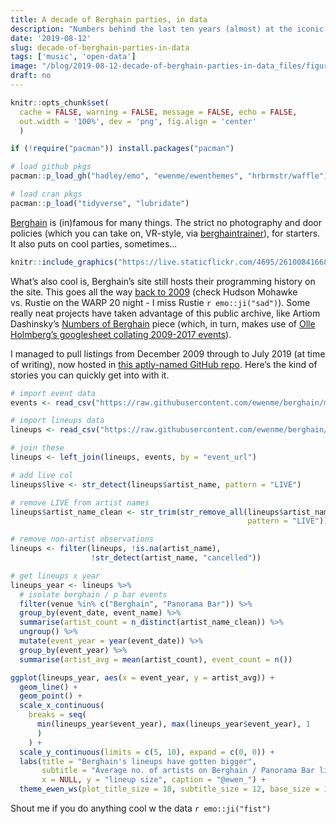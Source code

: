 ```yaml
---
title: A decade of Berghain parties, in data
description: "Numbers behind the last ten years (almost) at the iconic Berlin club."
date: '2019-08-12'
slug: decade-of-berghain-parties-in-data
tags: ['music', 'open-data']
image: "/blog/2019-08-12-decade-of-berghain-parties-in-data_files/figure-html/year-avg-lineup-size-1.png"
draft: no
---
```


```r
knitr::opts_chunk$set(
  cache = FALSE, warning = FALSE, message = FALSE, echo = FALSE, 
  out.width = '100%', dev = 'png', fig.align = 'center'
  )

if (!require("pacman")) install.packages("pacman")

# load github pkgs
pacman::p_load_gh("hadley/emo", "ewenme/ewenthemes", "hrbrmstr/waffle")

# load cran pkgs
pacman::p_load("tidyverse", "lubridate")

```

[Berghain](http://berghain.de/) is (in)famous for many things. The strict no photography and door policies (which you can take on, VR-style, via [berghaintrainer](https://berghaintrainer.com/)), for starters. It also puts on cool parties, sometimes... 

```r
knitr::include_graphics("https://live.staticflickr.com/4695/26100841668_e67a9effab_z.jpg")
```

What's also cool is, Berghain's site still hosts their programming history on the site. This goes all the way [back to 2009](http://berghain.de/events/2009-12) (check Hudson Mohawke vs. Rustie on the WARP 20 night - I miss Rustie `r emo::ji("sad")`). Some really neat projects have taken advantage of this public archive, like Artiom Dashinsky's [Numbers of Berghain](http://dashinsky.com/berghain-statistics/) piece (which, in turn, makes use of [Olle Holmberg's googlesheet collating 2009-2017 events](https://docs.google.com/spreadsheets/d/1r_OJHzKBwDFIK0YoLSX65g-jp_5djxx-9d4x1-LKUsw/edit#gid=1355724553)).

I managed to pull listings from December 2009 through to July 2019 (at time of writing), now hosted in [this aptly-named GitHub repo](https://github.com/ewenme/berghain). Here's the kind of stories you can quickly get into with it.

```r

# import event data
events <- read_csv("https://raw.githubusercontent.com/ewenme/berghain/master/data/berghain-events.csv")

# import lineups data
lineups <- read_csv("https://raw.githubusercontent.com/ewenme/berghain/master/data/berghain-lineups.csv")

# join these
lineups <- left_join(lineups, events, by = "event_url")

# add live col
lineups$live <- str_detect(lineups$artist_name, pattern = "LIVE")

# remove LIVE from artist names
lineups$artist_name_clean <- str_trim(str_remove_all(lineups$artist_name, 
                                                     pattern = "LIVE"))

# remove non-artist observations
lineups <- filter(lineups, !is.na(artist_name), 
                  !str_detect(artist_name, "cancelled"))

# get lineups x year
lineups_year <- lineups %>% 
  # isolate berghain / p bar events
  filter(venue %in% c("Berghain", "Panorama Bar")) %>% 
  group_by(event_date, event_name) %>% 
  summarise(artist_count = n_distinct(artist_name_clean)) %>% 
  ungroup() %>% 
  mutate(event_year = year(event_date)) %>% 
  group_by(event_year) %>% 
  summarise(artist_avg = mean(artist_count), event_count = n())

ggplot(lineups_year, aes(x = event_year, y = artist_avg)) +
  geom_line() +
  geom_point() +
  scale_x_continuous(
    breaks = seq(
      min(lineups_year$event_year), max(lineups_year$event_year), 1
      )
    ) +
  scale_y_continuous(limits = c(5, 10), expand = c(0, 0)) +
  labs(title = "Berghain's lineups have gotten bigger",
       subtitle = "Average no. of artists on Berghain / Panorama Bar lineups, by year.",
       x = NULL, y = "lineup size", caption = "@ewen_") +
  theme_ewen_ws(plot_title_size = 18, subtitle_size = 12, base_size = 12)
```

Shout me if you do anything cool w the data `r emo::ji("fist")`

[^fullcode]: To keep the post concise and pretty for non-coders, I don't show the code. You can find the code [here](https://github.com/rbind/ewenme/blob/master/content/blog/2019-08-12-decade-of-berghain-parties-in-data.Rmd).
